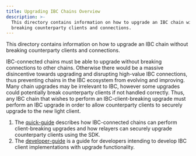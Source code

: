 ```yaml
---
title: Upgrading IBC Chains Overview
description: >-
  This directory contains information on how to upgrade an IBC chain without
  breaking counterparty clients and connections.
---
```


This directory contains information on how to upgrade an IBC chain without breaking counterparty clients and connections.

IBC-connected chains must be able to upgrade without breaking connections to other chains. Otherwise there would be a massive disincentive towards upgrading and disrupting high-value IBC connections, thus preventing chains in the IBC ecosystem from evolving and improving. Many chain upgrades may be irrelevant to IBC, however some upgrades could potentially break counterparty clients if not handled correctly. Thus, any IBC chain that wishes to perform an IBC-client-breaking upgrade must perform an IBC upgrade in order to allow counterparty clients to securely upgrade to the new light client.

1. The [quick-guide](/docs/ibc/v10.1.x/ibc/upgrades/quick-guide) describes how IBC-connected chains can perform client-breaking upgrades and how relayers can securely upgrade counterparty clients using the SDK.
2. The [developer-guide](/docs/ibc/v10.1.x/ibc/upgrades/developer-guide) is a guide for developers intending to develop IBC client implementations with upgrade functionality.
